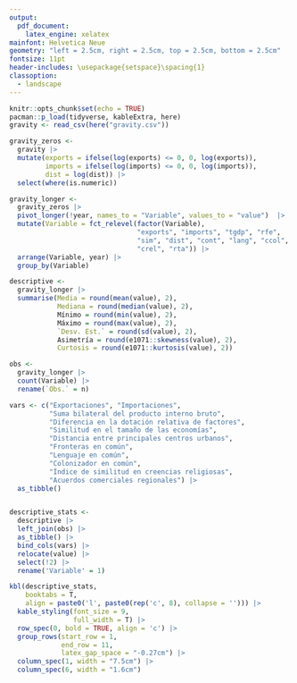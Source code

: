```yaml
---
output:
  pdf_document:
    latex_engine: xelatex
mainfont: Helvetica Neue
geometry: "left = 2.5cm, right = 2.5cm, top = 2.5cm, bottom = 2.5cm"
fontsize: 11pt
header-includes: \usepackage{setspace}\spacing{1}
classoption: 
  - landscape
---
```


```r
knitr::opts_chunk$set(echo = TRUE)
pacman::p_load(tidyverse, kableExtra, here)
gravity <- read_csv(here("gravity.csv"))
```

```r
gravity_zeros <- 
  gravity |> 
  mutate(exports = ifelse(log(exports) <= 0, 0, log(exports)),
         imports = ifelse(log(imports) <= 0, 0, log(imports)),
         dist = log(dist)) |> 
  select(where(is.numeric))

gravity_longer <- 
  gravity_zeros |> 
  pivot_longer(!year, names_to = "Variable", values_to = "value")  |> 
  mutate(Variable = fct_relevel(factor(Variable),
                                "exports", "imports", "tgdp", "rfe",
                                "sim", "dist", "cont", "lang", "ccol", 
                                "crel", "rta")) |> 
  arrange(Variable, year) |> 
  group_by(Variable)

descriptive <- 
  gravity_longer |> 
  summarise(Media = round(mean(value), 2),
            Mediana = round(median(value), 2),
            Mínimo = round(min(value), 2),
            Máximo = round(max(value), 2),
            `Desv. Est.` = round(sd(value), 2),
            Asimetría = round(e1071::skewness(value), 2),
            Curtosis = round(e1071::kurtosis(value), 2))

obs <- 
  gravity_longer |> 
  count(Variable) |> 
  rename(`Obs.` = n)

vars <- c("Exportaciones", "Importaciones", 
          "Suma bilateral del producto interno bruto",
          "Diferencia en la dotación relativa de factores",
          "Similitud en el tamaño de las economías",
          "Distancia entre principales centros urbanos",
          "Fronteras en común",
          "Lenguaje en común", 
          "Colonizador en común",
          "Índice de similitud en creencias religiosas",
          "Acuerdos comerciales regionales") |> 
  as_tibble()


descriptive_stats <- 
  descriptive |> 
  left_join(obs) |> 
  as_tibble() |> 
  bind_cols(vars) |> 
  relocate(value) |> 
  select(!2) |> 
  rename('Variable' = 1)
```

```r
kbl(descriptive_stats, 
    booktabs = T,
    align = paste0('l', paste0(rep('c', 8), collapse = ''))) |> 
  kable_styling(font_size = 9,
                full_width = T) |> 
  row_spec(0, bold = TRUE, align = 'c') |> 
  group_rows(start_row = 1, 
             end_row = 11,
             latex_gap_space = "-0.27cm") |> 
  column_spec(1, width = "7.5cm") |> 
  column_spec(6, width = "1.6cm")
```
